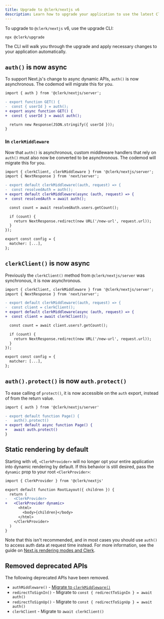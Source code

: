 ```yaml
---
title: Upgrade to @clerk/nextjs v6
description: Learn how to upgrade your application to use the latest Clerk Next.js SDK with support for Next.js 15.
---
```


To upgrade to `@clerk/nextjs` v6, use the upgrade CLI:

```bash {{ filename: 'terminal' }}
npx @clerk/upgrade
```

The CLI will walk you through the upgrade and apply necessary changes to your application automatically.

## `auth()` is now async

To support Next.js's change to async dynamic APIs, `auth()` is now asynchronous. The codemod will migrate this for you.

```diff
import { auth } from '@clerk/nextjs/server';

- export function GET() {
-  const { userId } = auth();
+ export async function GET() {
+  const { userId } = await auth();

  return new Response(JSON.stringify({ userId }));
}
```

### In `clerkMiddleware`

Now that `auth()` is asynchronous, custom middleware handlers that rely on `auth()` must also now be converted to be asynchronous. The codemod will migrate this for you.

```diff
import { clerkClient, clerkMiddleware } from '@clerk/nextjs/server';
import { NextResponse } from 'next/server';

- export default clerkMiddleware((auth, request) => {
-  const resolvedAuth = auth();
+ export default clerkMiddleware(async (auth, request) => {
+  const resolvedAuth = await auth();

  const count = await resolvedAuth.users.getCount();

  if (count) {
    return NextResponse.redirect(new URL('/new-url', request.url));
  }
});

export const config = {
  matcher: [...],
};
```

## `clerkClient()` is now async

Previously the `clerkClient()` method from `@clerk/nextjs/server` was synchronous, it is now asynchronous.

```diff
import { clerkClient, clerkMiddleware } from '@clerk/nextjs/server';
import { NextResponse } from 'next/server';

- export default clerkMiddleware((auth, request) => {
-  const client = clerkClient();
+ export default clerkMiddleware(async (auth, request) => {
+  const client = await clerkClient();

  const count = await client.users?.getCount();

  if (count) {
    return NextResponse.redirect(new URL('/new-url', request.url));
  }
});

export const config = {
  matcher: [...],
};
```

## `auth().protect()` is now `auth.protect()`

To ease calling of `protect()`, it is now accessible on the `auth` export, instead of from the return value.

```diff
import { auth } from '@clerk/nextjs/server'

- export default function Page() {
-   auth().protect()
+ export default async function Page() {
+   await auth.protect()
}
```

## Static rendering by default

Starting with v6, `<ClerkProvider>` will no longer opt your entire application into dynamic rendering by default. If this behavior is still desired, pass the `dynamic` prop to your root `<ClerkProvider>`:

```diff
import { ClerkProvider } from '@clerk/nextjs'

export default function RootLayout({ children }) {
  return (
-   <ClerkProvider>
+   <ClerkProvider dynamic>
      <html>
        <body>{children}</body>
      </html>  
    </ClerkProvider>
  )
}
```

Note that this isn't recommended, and in most cases you should use `auth()` to access auth data at request time instead. For more information, see the guide on [Next.js rendering modes and Clerk](/docs/references/nextjs/rendering-modes).

## Removed deprecated APIs

The following deprecated APIs have been removed.

- `authMiddleware()` - [Migrate to `clerkMiddleware()`](/docs/upgrade-guides/core-2/nextjs#migrating-to-clerk-middleware)
- `redirectToSignIn()` - Migrate to `const { redirectToSignIn } = await auth()`
- `redirectToSignUp()` - Migrate to `const { redirectToSignUp } = await auth()`
- `clerkClient` - Migrate to `await clerkClient()`
